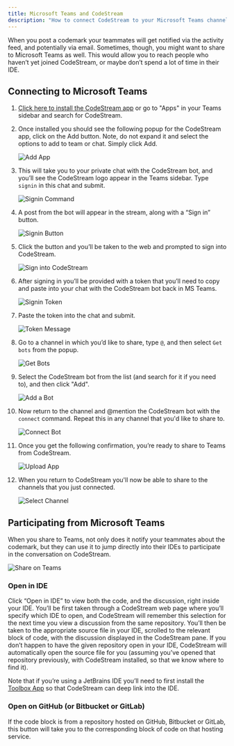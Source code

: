 ```yaml
---
title: Microsoft Teams and CodeStream
description: "How to connect CodeStream to your Microsoft Teams channel."
---
```


When you post a codemark your teammates will get notified via the activity feed,
and potentially via email. Sometimes, though, you might want to share to
Microsoft Teams as well. This would allow you to reach people who haven’t yet
joined CodeStream, or maybe don’t spend a lot of time in their IDE. 

## Connecting to Microsoft Teams

1. [Click here to install the CodeStream
   app](https://teams.microsoft.com/l/app/7cf49ab7-8b65-4407-b494-f02b525eef2b?source=store-copy-link)
   or go to "Apps" in your Teams sidebar and search for CodeStream.

1. Once installed you should see the following popup for the CodeStream app,
   click on the Add button. Note, do not expand it and select the options to add
   to team or chat. Simply click Add.

	![Add App](../assets/images/MSTCSAppPage.png)

1. This will take you to your private chat with the CodeStream bot, and you’ll
   see the CodeStream logo appear in the Teams sidebar. Type `signin` in this
   chat and submit.

	![Signin Command](../assets/images/MSTSigninMsg.png)

1. A post from the bot will appear in the stream, along with a “Sign in” button.

	![Signin Button](../assets/images/MSTSigninButton.png)

1. Click the button and you’ll be taken to the web and prompted to sign into
   CodeStream. 

	![Sign into CodeStream](../assets/images/MSTCSSigninPage.png)

1. After signing in you’ll be provided with a token that you’ll need to copy and
   paste into your chat with the CodeStream bot back in MS Teams. 

	![Signin Token](../assets/images/MSTSigninToken.png)

1. Paste the token into the chat and submit.

	![Token Message](../assets/images/MSTTokenMsg.png)

1. Go to a channel in which you’d like to share, type `@`, and then select `Get
   bots` from the popup. 

	![Get Bots](../assets/images/MSTGetBots.png)

1. Select the CodeStream bot from the list (and search for it if you need to),
   and then click "Add".

	![Add a Bot](../assets/images/MSTAddABot.png)

1. Now return to the channel and @mention the CodeStream bot with the `connect`
   command. Repeat this in any channel that you'd like to share to.

	![Connect Bot](../assets/images/MSTConnectBot1.png)

1. Once you get the following confirmation, you’re ready to share to Teams from
   CodeStream.

	![Upload App](../assets/images/MSTConnected1.png)

1. When you return to CodeStream you'll now be able to share to the channels
   that you just connected.

	![Select Channel](../assets/images/MSTSelectChannel.png)

## Participating from Microsoft Teams

When you share to Teams, not only does it notify your teammates about the
codemark, but they can use it to jump directly into their IDEs to participate in
the conversation on CodeStream.

![Share on Teams](../assets/images/ShareOnMST1.png)

### Open in IDE

Click “Open in IDE” to view both the code, and the discussion, right inside your
IDE. You’ll be first taken through a CodeStream web page where you’ll specify
which IDE to open, and CodeStream will remember this selection for the next time
you view a discussion from the same repository. You’ll then be taken to the
appropriate source file in your IDE, scrolled to the relevant block of code,
with the discussion displayed in the CodeStream pane. If you don’t happen to
have the given repository open in your IDE, CodeStream will automatically open
the source file for you (assuming you’ve opened that repository previously, with
CodeStream installed, so that we know where to find it).

Note that if you’re using a JetBrains IDE you’ll need to first install the
[Toolbox App](https://www.jetbrains.com/toolbox-app/) so that CodeStream can
deep link into the IDE.

### Open on GitHub (or Bitbucket or GitLab)

If the code block is from a repository hosted on GitHub, Bitbucket or GitLab, this
button will take you to the corresponding block of code on that hosting service.
